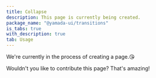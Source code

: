 ```yaml
---
title: Collapse
description: This page is currently being created.
package_name: "@yamada-ui/transitions"
is_tabs: true
with_description: true
tab: Usage
---
```


We're currently in the process of creating a page.😘

Wouldn't you like to contribute this page? That's amazing!
